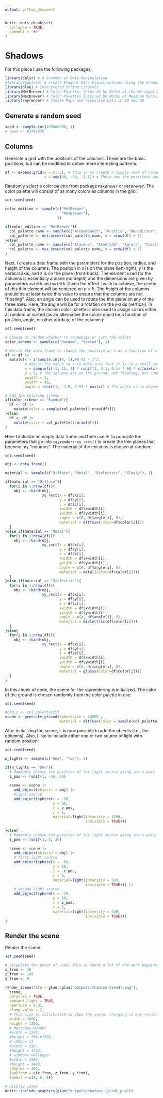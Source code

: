 ```yaml
---
output: github_document
---
```


<!-- README.md is generated from README.Rmd. Please edit that file -->

```r
knitr::opts_chunk$set(
  collapse = TRUE,
  comment = "#>"
)
```

# Shadows

<!-- badges: start -->
<!-- badges: end -->


For this piece I use the following packages:
```r
library(dplyr) # A Grammar of Data Manipulation
#library(ggplot2) # Create Elegant Data Visualisations Using the Grammar of Graphics
library(glue) # Interpreted String Literals
library(MetBrewer) # Color Palettes Inspired by Works at the Metropolitan Museum of Art 
library(MexBrewer) # Color Palettes Inspired by Works of Mexican Muralists
library(rayrender) # Create Maps and Visualize Data in 2D and 3D
```

## Generate a random seed

```r
seed <- sample.int(100000000, 1)
# seed <- 83744970
```

## Columns

Generate a grid with the positions of the columns. These are the basic positions, but can be modified to obtain more interesting patterns.
```r
df <- expand.grid(x = c(-3), # This is to create a single rows of columns; consider adding more
                  z = seq(30, -30, -2.5)) # These are the positions and spacing between columns in the z axis (front-back)
```  

Randomly select a color palette from package [`MexBrewer`](https://CRAN.R-project.org/package=MexBrewer) or [`MetBrewer`](https://CRAN.R-project.org/package=MetBrewer). The color palette will consist of as many colors as columns in the grid:
```r
set.seed(seed)

color_edition <- sample(c("MetBrewer",
                          "MexBrewer"),
                        1)

if(color_edition == "MetBrewer"){
  col_palette_name <- sample(c("Archambault", "Austria", "Benedictus", "Cassatt1", "Cassatt2", "Cross", "Degas", "Demuth", "Derain", "Egypt", "Gauguin", "Greek", "Hiroshige", "Hokusai1", "Hokusai2", "Hokusai3", "Homer1", "Homer2", "Ingres", "Isfahan1", "Isfahan2", "Java", "Johnson", "Juarez", "Kandinsky", "Klimt", "Lakota", "Manet", "Moreau", "Morgenstern", "Nattier", "Navajo", "NewKingdom", "Nizami", "OKeeffe1", "OKeeffe2", "Paquin", "Peru1", "Peru2", "Pillement", "Pissaro", "Redon", "Renoir", "Signac", "Tam", "Tara", "Thomas", "Tiepolo", "Troy", "Tsimshian", "VanGogh1", "VanGogh2", "VanGogh3", "Veronese", "Wissing"), 1)
  col_palette <- met.brewer(col_palette_name, n = nrow(df) + 1)
}else{
  col_palette_name <- sample(c("Alacena", "Atentado", "Aurora", "Casita1", "Casita2", "Casita3", "Concha", "Frida", "Huida", "Maiz", "Ofrenda", "Revolucion", "Ronda", "Taurus1", "Taurus2", "Tierra", "Vendedora"), 1)
  col_palette <- mex.brewer(col_palette_name, n = nrow(df) + 1)
}

```

Next, I create a data frame with the parameters for the position, radius, and height of the columns. The position in x is on the plane (left-right), y is the vertical axis, and z is on the plane (front-back). The element used for the columns is essentially a plane (no depth) and the dimensions are given by parameters `xwidth` and `ywidth`. Given the effect I wish to achieve, the center of this thin element will be centered on $y = 5$. The height of the columns should be at least twice this value to ensure that the columns are not "floating". Also, an angle can be used to rotate the thin plane on any of the three axes. Here, the angle will be for a rotation on the y-axis (vertical). In this data frame, the chosen color palette is also used to assign colors either at random or sorted (as an alternative the colors could be a function of position, angle, or other attribute of the columns):
```r
set.seed(seed)

# Choose at random whether to randomize or sort the colors
color_scheme <- sample(c("Random", "Sorted"), 1)

# Mutate the data frame to change the position on x as a function of z. Here I experiment with a power function.
df <- df |> 
  mutate(x = z^sample.int(4, 1),#0.01 * z^2,
         # Adjust the value in z to make sure that it is in a small interval, since the powers of z could result in very large values of x
         x = sample(c(-1, 1), 1) * runif(1, 0.1, 0.5) * 60 * x/(max(x) - min(x)),
         y = 5, # The columns are on the ground, not floating, not sunk
         xwidth = 2,
         ywidth = 30, 
         angle = runif(1, -2.5, 2.5) * max(x)) # The angle is in degrees, not radians, and is a rotation on the vertical plane

# Add the coloring scheme
if(color_scheme == "Random"){
  df <- df |>
    mutate(color = sample(col_palette[1:nrow(df)]))
}else{
  df <- df |>
    mutate(color = col_palette[1:nrow(df)])
}
```

Here I initialize an empty data frame and then use `df` to populate the parameters that go into `rayrender::xy_rect()`  to create the thin planes that become my "columns". The material of the columns is chosen at random:
```r
set.seed(seed)

obj <- data.frame()

material <- sample(c("Diffuse", "Metal", "Dielectric", "Glossy"), 1)

if(material == "Diffuse"){
  for(i in 1:nrow(df)){
    obj <- rbind(obj,
                 xy_rect(x = df$x[i],
                         y = df$y[i],
                         z = df$z[i],
                         xwidth = df$xwidth[i],
                         ywidth = df$ywidth[i],
                         angle = c(0, df$angle[i], 0),
                         material = diffuse(color=df$color[i])))
  }
}else if(material == "Metal"){
  for(i in 1:nrow(df)){
    obj <- rbind(obj,
                 xy_rect(x = df$x[i],
                         y = df$y[i],
                         z = df$z[i],
                         xwidth = df$xwidth[i],
                         ywidth = df$ywidth[i],
                         angle = c(0, df$angle[i], 0),
                         material = metal(color=df$color[i])))
  }
}else if(material == "Dielectric"){
  for(i in 1:nrow(df)){
    obj <- rbind(obj,
                 xy_rect(x = df$x[i],
                         y = df$y[i],
                         z = df$z[i],
                         xwidth = df$xwidth[i],
                         ywidth = df$ywidth[i],
                         angle = c(0, df$angle[i], 0),
                         material = dielectric(df$color[i])))
  }
}else{
  for(i in 1:nrow(df)){
    obj <- rbind(obj,
                 xy_rect(x = df$x[i],
                         y = df$y[i],
                         z = df$z[i],
                         xwidth = df$xwidth[i],
                         ywidth = df$ywidth[i],
                         angle = c(0, df$angle[i], 0),
                         material = glossy(color=df$color[i])))
  }
}
```

In this chunk of code, the scene for the rayrendering is initialized. The color of the ground is chosen randomly from the color palette in use:
```r
set.seed(seed)

#bkg_c <- col_palette[25]
scene <- generate_ground(spheresize = 10000 ,
                         material = diffuse(color = sample(col_palette, 1)))
```

After initializing the scene, it is now possible to add the objects (i.e., the columns). Also, I like to include either one or two source of light with random position:
```r
set.seed(seed)

n_lights <- sample(c("One", "Two"), 1)

if(n_lights == "One"){
  # Randomly choose the position of the light source along the z-axis
  z_pos <- runif(1, -30, 30)
  
  scene <- scene |>
    add_object(objects = obj) |>
    #light source
    add_object(sphere(x = -50,
                      y = 50,
                      z = z_pos,
                      r = 5,
                      material=light(intensity = 1000,
                                     invisible = TRUE)))
  
}else{
  # Randomly choose the position of the light source along the z-axis; the lights are positioned an equal distance away from z=0
  z_pos <- runif(1, 0, 30)
  
  scene <- scene |> 
    add_object(objects = obj) |>
    # first light source
    add_object(sphere(x = -50,
                      y = 50,
                      z = -z_pos,
                      r = 5,
                      material=light(intensity = 500,
                                     invisible = TRUE))) |>
    # second light source
    add_object(sphere(x = -50,
                      y = 50,
                      z = z_pos,
                      r = 5,
                      material=light(intensity = 500,
                                     invisible = TRUE)))
}
```

## Render the scene

Render the scene: 
```r
set.seed(seed)

# Stipulate the point of view; this is where a lot of the work happens, finding parameters that produce pleasing perpsectives
x_from <- 10 
z_from <- 100 
y_from <- 0

render_scene(file = glue::glue("outputs/shadows-{seed}.png"),
  scene, 
  parallel = TRUE,
  ambient_light = TRUE,
  aperture = 0.01,
  clamp_value = 2,
  # This size is callibrated to show the scene; changing it may result in tchanges in the composition
  width = 2000, 
  height = 1200,
  # Mastodon Header
  #width = 1500, 
  #height = 500,#1500,
  # iPhone 11
  #width = 828, 
  #height = 1792, 
  # windows wallpaper
  #width = 2560, 
  #height = 1440, 
  samples = 400, 
  lookfrom = c(x_from, z_from, y_from),
  lookat = c(8, 0, 0))
```

```r
# Display image
knitr::include_graphics(glue("outputs/shadows-{seed}.png"))
```


